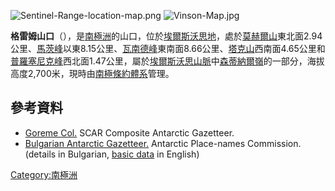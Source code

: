 [[Image:Sentinel-Range-location-map.png|thumb]]
[[Image:Vinson-Map.jpg|thumb]]

{{coord|78|32|00|S|85|01|30|W|display=title}}

'''格雷姆山口'''（{{lang-en|Goreme Col}}），是[[南極洲|南極洲]]的山口，位於[[埃爾斯沃思地|埃爾斯沃思地]]，處於[[莫赫爾山|莫赫爾山]]東北面2.94公里、[[馬茨峰|馬茨峰]]以東8.15公里、[[瓦南德峰|瓦南德峰]]東南面8.66公里、[[塔克山|塔克山]]西南面4.65公里和[[普羅塞尼克峰|普羅塞尼克峰]]西北面1.47公里，屬於[[埃爾斯沃思山脈|埃爾斯沃思山脈]]中[[森蒂納爾嶺|森蒂納爾嶺]]的一部分，海拔高度2,700米，現時由[[南極條約體系|南極條約體系]]管理。

==參考資料==
* [http://data.aad.gov.au/aadc/gaz/scar/display_name.cfm?gaz_id=137252 Goreme Col.] {{Wayback|url=http://data.aad.gov.au/aadc/gaz/scar/display_name.cfm?gaz_id=137252 |date=20120616062048 }} SCAR Composite Antarctic Gazetteer.
* [http://apcbg.org/gazet-bg.doc Bulgarian Antarctic Gazetteer.] {{Wayback|url=http://apcbg.org/gazet-bg.doc |date=20131012104624 }} Antarctic Place-names Commission. (details in Bulgarian, [http://apcbg.org/gazet.htm basic data] {{Wayback|url=http://apcbg.org/gazet.htm |date=20160304071225 }} in English)

{{DEFAULTSORT:Goreme Col}}
[[Category:南極洲|Category:南極洲]]


{{EllsworthLand-geo-stub}}